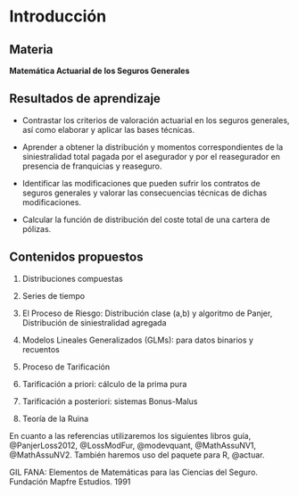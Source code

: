 # Introducción


## Materia

**Matemática Actuarial de los Seguros Generales**

## Resultados de aprendizaje

- Contrastar los criterios de valoración actuarial en los seguros generales, así como elaborar y aplicar
las bases técnicas.

- Aprender a obtener la distribución y momentos correspondientes de la siniestralidad total pagada
por el asegurador y por el reasegurador en presencia de franquicias y reaseguro.

- Identificar las modificaciones que pueden sufrir los contratos de seguros generales y valorar las
consecuencias técnicas de dichas modificaciones.

- Calcular la función de distribución del coste total de una cartera de pólizas.

## Contenidos propuestos

1. Distribuciones compuestas

2. Series de tiempo

3. El Proceso de Riesgo: Distribución clase (a,b) y algoritmo de Panjer, Distribución de siniestralidad 
agregada

4. Modelos Lineales Generalizados (GLMs): para datos binarios y recuentos

5. Proceso de Tarificación

6. Tarificación a priori: cálculo de la prima pura

7. Tarificación a posteriori: sistemas Bonus-Malus

8. Teoría de la Ruina

En cuanto a las referencias utilizaremos los siguientes libros guía, @PanjerLoss2012, 
@LossModFur, @modevquant, @MathAssuNV1, @MathAssuNV2. También haremos uso del paquete para R, 
@actuar.

GIL FANA: Elementos de Matemáticas para las Ciencias del Seguro. Fundación Mapfre Estudios. 1991



